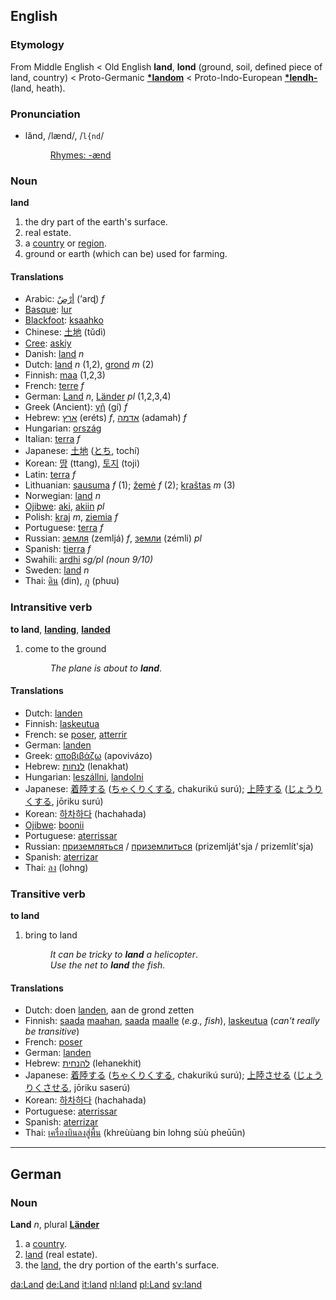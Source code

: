 ==English==
===Etymology===
From Middle English < Old English '''land''', '''lond''' (ground, soil, defined piece of land, country) < Proto-Germanic '''[[*landom]]''' < Proto-Indo-European '''[[*lendh-]]''' (land, heath).

===Pronunciation===
*lănd, /lænd/, /<tt>l{nd</tt>/
*:[[Rhymes:English:-ænd|Rhymes: -ænd]]

===Noun===
'''land'''

# the dry part of the earth's surface.
# real estate.
# a [[country]] or [[region]].
# ground or earth (which can be) used for farming.

====Translations====
*Arabic: [[ارض|أرْضٌ]] (’arɖ) ''f''
*[[Basque]]: [[lur]]
*[[Blackfoot]]: [[ksaahko]]
*Chinese: [[土地]] (tǔdì)
*[[Cree]]: [[askiy]]
*Danish: [[land#Danish|land]] ''n''
*Dutch: [[land#Dutch|land]] ''n'' (1,2), [[grond]] ''m'' (2)
*Finnish: [[maa]] (1,2,3)
*French: [[terre]] ''f''
*German: [[Land#German|Land]] ''n'', [[Land#German|Länder]] ''pl'' (1,2,3,4)
*Greek (Ancient): [[γῆ]] (gí) ''f''
*Hebrew: [[ארץ]] (eréts) ''f'', [[אדמה]] (adamah) ''f''
*Hungarian: [[ország]]
*Italian: [[terra]] ''f''
*Japanese: [[土地]] ([[とち]], tochí)
*Korean: [[땅]] (ttang), [[토지]] (toji)
*Latin: [[terra]] ''f''
*Lithuanian: [[sausuma]] ''f'' (1); [[žemė]] ''f'' (2); [[kraštas]] ''m'' (3)
*Norwegian: [[land#Norwegian|land]] ''n''
*[[Ojibwe]]: [[aki]], [[aki|akiin]] ''pl''
*Polish: [[kraj]] ''m'', [[ziemia]] ''f''
*Portuguese: [[terra]] ''f''
*Russian: [[земля]] (zemljá) ''f'', [[земли]] (zémli) ''pl''
*Spanish: [[tierra]] ''f''
*Swahili: [[ardhi]] ''sg/pl (noun 9/10)''
*Sweden: [[land#Swedish|land]] ''n''
*Thai: [[ดิน]] (din), [[ภู]] (phuu)

===Intransitive verb===
'''to land''', '''[[landing]]''', '''[[landed]]'''

# come to the ground
#:''The plane is about to '''land'''''.

====Translations====
*Dutch: [[landen#Dutch|landen]]
*Finnish: [[laskeutua]]
*French: se [[poser#French|poser]], [[atterrir]]
*German: [[landen#German|landen]]
*Greek: [[αποβιβάζω]] (apovivázo)
*Hebrew: [[לנחות]] (lenakhat)
*Hungarian: [[leszállni]], [[landolni]]
*Japanese: [[着陸]][[する]] ([[ちゃくりく]][[する]], chakurikú surú); [[上陸]][[する]] ([[じょうりく]][[する]], jōriku surú)
*Korean: [[하차]][[하다]] (hachahada)
*[[Ojibwe]]: [[boonii]]
*Portuguese: [[aterrissar]]
*Russian: [[приземляться]] / [[приземлиться]] (prizemlját'sja / prizemlít'sja)
*Spanish: [[aterrizar]]
*Thai: [[ลง]] (lohng)

===Transitive verb===
'''to land'''

# bring to land
#:''It can be tricky to '''land''' a helicopter''.
#:''Use the net to '''land''' the fish.''

====Translations====
*Dutch: doen [[landen]], aan de grond zetten
*Finnish: [[saada]] [[maa|maahan]], [[saada]] [[maa|maalle]] (''e.g., fish''), [[laskeutua]] (''can't really be transitive'')
*French: [[poser#French|poser]]
*German: [[landen]]
*Hebrew: [[להנחית]] (lehanekhit)
*Japanese: [[着陸]][[する]] ([[ちゃくりく]][[する]], chakurikú surú); [[上陸]][[させる]] ([[じょうりく]][[させる]], jōriku saserú)
*Korean: [[하차하다]] (hachahada)
*Portuguese: [[aterrissar]]
*Spanish: [[aterrizar]]
*Thai: [[เครื่องบินลงสู่พื้น]] (khreùùang bin lohng sùù pheūūn)

----

==German==
===Noun===
'''Land''' ''n'', plural '''[[Länder]]'''

# a [[country]].
# [[land]] (real estate).
# the [[land]], the dry portion of the earth's surface.

[[da:Land]]
[[de:Land]]
[[it:land]]
[[nl:land]]
[[pl:Land]]
[[sv:land]]